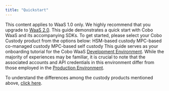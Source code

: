 ```yaml
---
title: "Quickstart"
---
```

<Note>This content applies to WaaS 1.0 only. We highly recommend that you upgrade to [WaaS 2.0](https://www.cobo.com/developers/v2/guides/overview/introduction).</Note>
This guide demonstrates a quick start with Cobo WaaS and its accompanying SDKs. To get started, please select your Cobo Custody product from the options below:
<CardGroup cols={3}>
  <Card title="Full Custody" icon="link" href="full-custody-quick-start">HSM-based custody</Card>
  <Card title="MPC Co-managed Custody" icon="link" href="mpc-quick-start">MPC-based co-managed custody</Card>
  <Card title="MPC Lite Custody" icon="link" href="mpc-lite-quick-start">MPC-based self custody</Card>
</CardGroup>
This guide serves as your onboarding tutorial for the Cobo WaaS [Development Environment](https://home.dev.cobo.com/). While the majority of experiences may be familiar, it is crucial to note that the associated accounts and API credentials in this environment differ from those employed in the [Production Environment](https://home.custody.cobo.com/).

To understand the differences among the custody products mentioned above, [click here](https://www.cobo.com/post/how-to-choose-cobo-custody-solutions). 